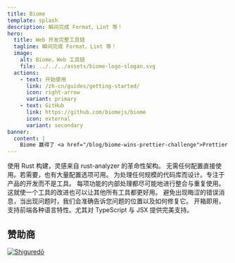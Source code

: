 ```yaml
---
title: Biome
template: splash
description: 瞬间完成 Format、Lint 等！
hero:
  title: Web 开发完整工具链
  tagline: 瞬间完成 Format、Lint 等！
  image:
    alt: Biome，Web 工具链
    file: ../../../assets/biome-logo-slogan.svg
  actions:
    - text: 开始使用
      link: /zh-cn/guides/getting-started/
      icon: right-arrow
      variant: primary
    - text: GitHub
      link: https://github.com/biomejs/biome
      icon: external
      variant: secondary
banner:
  content: |
    Biome 赢得了 <a href="/blog/biome-wins-prettier-challenge">Prettier 挑战</a> 的奖金！
---
```



<CardGrid stagger>
  <Card title="快速" icon="rocket">
    使用 Rust 构建，灵感来自 rust-analyzer 的革命性架构。
  </Card>
  <Card title="简单" icon="pencil">
    无需任何配置直接使用。若需要，也有大量配置选项可用。
  </Card>
  <Card title="可扩展" icon="random">
    为处理任何规模的代码库而设计。专注于产品的开发而不是工具。
  </Card>
  <Card title="优化" icon="setting">
    每项功能的内部处理都尽可能地进行整合与重复使用。这就使一个工具的改进也可以让其他所有工具都更好用。
  </Card>
  <Card title="可操作且信息丰富" icon="information">
    避免出现晦涩的错误消息，当出现问题时，我们会准确告诉您问题的位置以及如何修复它。
  </Card>
  <Card title="一应俱全" icon="add-document">
    开箱即用，支持前端各种语言特性。尤其对 TypeScript 与 JSX 提供完美支持。
  </Card>
</CardGrid>

## 赞助商

<div class="sponsors">
  <a class="sponsors-row" href="https://shiguredo.jp/" rel="nofollow">
    <img
      title="Shiguredō"
      src="https://camo.githubusercontent.com/58b1dd652b0e2bfb67b97b59c2785bd5694dc0e9e8f6ce2a4182eacc35ed1fec/68747470733a2f2f73686967757265646f2e6a702f6f6666696369616c5f73686967757265646f5f6c6f676f2e737667"
      data-canonical-src="https://shiguredo.jp/official_shiguredo_logo.svg"
    />
  </a>
</div>
